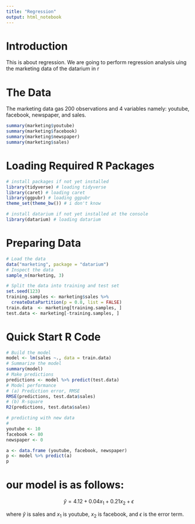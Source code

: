 ```yaml
---
title: "Regression"
output: html_notebook
---
```

# Introduction

This is about regression. We are going to perform regression analysis uing the marketing data of the datarium in r

# The Data

The marketing data gas 200 observations and 4 variables namely: youtube, facebook, newspaper, and sales.


```r
summary(marketing$youtube)
summary(marketing$facebook)
summary(marketing$newspaper)
summary(marketing$sales)
```


# Loading Required R Packages

```r
# install packages if not yet installed
library(tidyverse) # loading tidyverse 
library(caret) # loading caret
library(ggpubr) # loading ggpubr
theme_set(theme_bw()) # i don't know
```

```r
# install datarium if not yet installed at the console
library(datarium) # loading datarium
```

# Preparing Data

```r
# Load the data
data("marketing", package = "datarium")
# Inspect the data
sample_n(marketing, 3)
```

```r
# Split the data into training and test set
set.seed(123)
training.samples <- marketing$sales %>%
  createDataPartition(p = 0.8, list = FALSE)
train.data  <- marketing[training.samples, ]
test.data <- marketing[-training.samples, ]
```

# Quick Start R Code

```r
# Build the model
model <- lm(sales ~., data = train.data)
# Summarize the model
summary(model)
# Make predictions
predictions <- model %>% predict(test.data)
# Model performance
# (a) Prediction error, RMSE
RMSE(predictions, test.data$sales)
# (b) R-square
R2(predictions, test.data$sales)
```

```r
# predicting with new data
# 
youtube <- 10
facebook <- 80
newspaper <- 0

a <- data.frame (youtube, facebook, newspaper)
p <- model %>% predict(a)
p
```

# our model is as follows:

$$\hat{y}=4.12 + 0.04x_1 + 0.21x_2 + \epsilon$$ 

where $\hat{y}$ is sales and $x_1$ is youtube, $x_2$ is facebook, and $\epsilon$ is the error term. 
